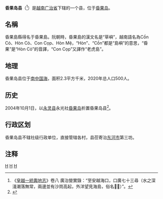 {{Infobox Settlement
|name                   = 昏果岛县
|settlement_type        = 县
|official_name          = 
|other_name             = 
|native_name            = {{lang|vi|Huyện đảo Cồn Cỏ}}
|nickname               = 
|motto                  = 
|image_skyline          =
|imagesize              = 
|image_caption          = 
|image_flag             = 
|flag_size              = 
|image_seal             = 
|seal_size              = 
|image_shield           = 
|shield_size            = 
|image_blank_emblem     = 
|blank_emblem_size      = 
|image_map              = {{Infobox mapframe|frame-width=250|zoom=11}}
|mapsize                = 
|map_caption            = 
|image_map1             = 
|mapsize1               = 
|map_caption1           = 
|pushpin_map            = Vietnam
|pushpin_label_position = bottom
|pushpin_map_caption    = 
|pushpin_map1           = 
|pushpin_label_position1= 
|pushpin_map_caption1   = 
|subdivision_type       = [[国家|国家]]
|subdivision_name       = {{flag|Vietnam}}
|subdivision_type1      = [[越南行政区划|省]]
|subdivision_name1      = [[广治省|广治省]]
|subdivision_type2      = 
|subdivision_name2      = 
|subdivision_type3      = 
|subdivision_name3      = 
|seat_type              = 县莅
|seat                   = [[东河市|东河市]]第三坊
|government_type        = 
|leader_title           = 
|leader_name            = 
|leader_title1          = 
|leader_name1           = 
|established_title      = 
|established_date       = 
|area_magnitude         = 
|unit_pref              = 
|area_footnotes         = 
|area_total_km2         = 2.3
|area_land_km2          = 
|area_water_km2         = 
|area_water_percent     = 
|area_urban_km2         = 
|area_metro_km2         = 
|population_as_of       = 2020年
|population_footnotes   = 
|population_note        = 
|population_total       = 500
|population_density_km2 = auto
|population_metro             = 
|population_density_metro_km2 = 
|population_urban             = 
|population_density_urban_km2 = 
|timezone               = [[越南标准时间|越南标准时间]]
|utc_offset             = +7
|elevation_footnotes    = 
|elevation_m            = 
|coor_type              = 
|coordinates            = 
|postal_code_type       = 
|postal_code            = 
|area_code              = 
|website                = [http://conco.quangtri.gov.vn 昏果岛县电子信息门户网站]
|footnotes              = 
}}
'''昏果岛县'''（{{vie|v=Huyện đảo Cồn Cỏ|hn=縣島𡑱𦹵}}<ref>《[[皇越一統輿地志|皇越一統輿地志]]》卷八 廣治營實錄：“至安越海口，口廣七十三尋（水之深淺潮落無常，兩邊並有沙峝高起，外洋望見海島，俗名'''𡑱𦹵'''）”。</ref>）是[[越南|越南]][[广治省|广治省]]下辖的一个县，位于[[昏果岛|昏果岛]]。

==名稱==
昏果島縣得名于昏果島。阮朝時，昏果島的漢文名是“草嶼”，越南語名為Cồn Cỏ、Hòn Cỏ、Con Cọp、Hòn Mệ，“Hòn”、“Cồn”都是“島嶼”的意思，“昏果”是“Hòn Cỏ”的音譯，“Con Cọp”又譯作“老虎島”。

==地理==
昏果岛县位于[[南中国海|南中国海]]，面积2.3平方千米，2020年总人口500人。

==历史==
2004年10月1日，以[[永灵县|永灵县]]永光社[[昏果岛|昏果岛]]析置昏果岛县<ref>{{Cite web |url=https://thuvienphapluat.vn/van-ban/Bo-may-hanh-chinh/Nghi-dinh-174-2004-ND-CP-thanh-lap-huyen-dao-Con-Co-thuoc-tinh-Quang-Tri-52453.aspx |title=Nghị định 174/2004/NĐ-CP về việc thành lập huyện đảo Cồn Cỏ thuộc tỉnh Quảng Trị |access-date=2017-10-14 |archive-date=2021-06-21 |archive-url=https://web.archive.org/web/20210621181028/https://thuvienphapluat.vn/van-ban/Bo-may-hanh-chinh/Nghi-dinh-174-2004-ND-CP-thanh-lap-huyen-dao-Con-Co-thuoc-tinh-Quang-Tri-52453.aspx |dead-url=no }}</ref>。

==行政区划==
昏果岛县不辖社级行政单位，直接管辖各村，县莅寄治[[东河市|东河市]]第三坊。

==注释==
{{reflist}}

{{广治省行政区划}}
{{越南北中部之县市镇区域划分}}

[[Category:越南岛县|H]]
[[Category:广治省|H]]
[[Category:越南县份|H]]